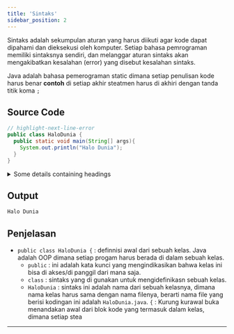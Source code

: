 ```yaml
---
title: 'Sintaks'
sidebar_position: 2
---
```


Sintaks adalah sekumpulan aturan yang harus diikuti agar kode dapat dipahami dan dieksekusi oleh komputer. Setiap bahasa pemrograman memiliki sintaksnya sendiri, dan melanggar aturan sintaks akan mengakibatkan kesalahan (error) yang disebut kesalahan sintaks.

Java adalah bahasa pemerograman static dimana setiap penulisan kode harus benar **contoh** di setiap akhir steatmen harus di akhiri dengan tanda titik koma `;`

## Source Code

```java title="HaloDunia.java" showLineNumbers
// highlight-next-line-error
public class HaloDunia {
  public static void main(String[] args){
    System.out.println("Halo Dunia");
  }
}
```
<details>
<summary>Some details containing headings</summary>
<h2 id="#heading-id">I'm a heading that will not show up in the TOC</h2>

```java 
System.out.println("One")
```
  <details>
  <summary>Some details containing headings</summary>
  <h2 id="#heading-id">I'm a heading that will not show up in the TOC</h2>

  ```java 
  System.out.println("One")
  ```

  </details>

</details>

## Output

```bash
Halo Dunia
```

## Penjelasan

- `public class HaloDunia {` : definnisi awal dari sebuah kelas. Java adalah OOP dimana setiap progam harus berada di dalam sebuah kelas.
  - `public` : ini adalah kata kunci yang mengindikasikan bahwa kelas ini bisa di akses/di panggil  dari mana saja.
  - `class` : sintaks yang di gunakan untuk mengidefinikasn sebuah kelas.
  - `HaloDunia` : sintaks ini adalah nama dari sebuah kelasnya, dimana nama kelas harus sama dengan nama filenya, berarti nama file yang berisi kodingan ini adalah `HaloDunia.java`.
  `{` : Kurung kurawal buka menandakan awal dari blok kode yang termasuk dalam kelas, dimana setiap stea




<hr />

<GiscusComments
  categoryId="DIC_kwDOKmYCJs4CahRs"
  dataRepo="R_kgDOKmYCJg"
/>